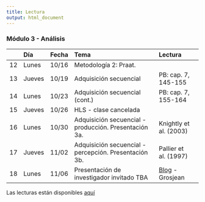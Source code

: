 ```yaml
---
title: Lectura
output: html_document
---
```


### Módulo 3 - Análisis

|     |  Día   | Fecha |                          Tema                         |         Lectura         |
| :-- | :----- | :---: | :---------------------------------------------------- | :---------------------- |
| 12  | Lunes  | 10/16 | Metodología 2: Praat.                                 |                         |
| 13  | Jueves | 10/19 | Adquisición secuencial                                | PB: cap. 7, 145-155     |
| 14  | Lunes  | 10/23 | Adquisición secuencial (cont.)                        | PB: cap. 7, 155-164     |
| 15  | Jueves | 10/26 | HLS - clase cancelada                                 |                         |
| 16  | Lunes  | 10/30 | Adquisición secuencial - producción. Presentación 3a. | Knightly et al. (2003)  |
| 17  | Jueves | 11/02 | Adquisición secuencial - percepción. Presentación 3b. | Pallier et al. (1997)   |
| 18  | Lunes  | 11/06 | Presentación de investigador invitado TBA             | [Blog][1] - Grosjean    |


Las lecturas están disponibles [aquí](https://sakai.rutgers.edu/portal/site/87159f73-adf3-4968-bcc3-329c4e157f1c/tool/b7c4bde1-4e30-4cce-bb78-eb1f5b10f1dd?panel=Main)


[1]: https://www.swissinfo.ch/eng/opinion_maybe-you-are-bilingual-after-all-/43361136

